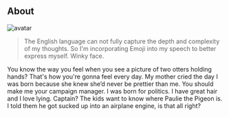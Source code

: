 ## About

<div id='about'
  style={{
    display: "flex",
    alignItems: "center",
    gap: "2rem",
    fontWeight: "bold",
    paddingTop: "4rem",
    paddingBottom: "2rem",
  }}
>
<img src="/avatar.png" alt="avatar" style={{ borderRadius: "100%" }} />

> The English language can not fully capture the depth and complexity of my
> thoughts. So I'm incorporating Emoji into my speech to better express myself.
> Winky face.

</div
>
You know the way you feel when you see a picture of two otters holding hands? That's how you're gonna feel every day.
My mother cried the day I was born because she knew she’d never be prettier than me. You should make me your campaign
manager. I was born for politics. I have great hair and I love lying. Captain? The kids want to know where
Paulie the Pigeon is. I told them he got sucked up into an airplane engine, is that all right?

